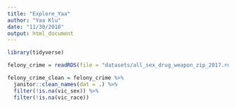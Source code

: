 ```yaml
---
title: "Explore_Yaa"
author: "Yaa Klu"
date: "11/30/2018"
output: html_document
---
```


```r
library(tidyverse)
```


```r
felony_crime = readRDS(file = "datasets/all_sex_drug_weapon_zip_2017.rds")
```


```r
felony_crime_clean = felony_crime %>% 
  janitor::clean_names(dat = .) %>% 
  filter(!is.na(vic_sex)) %>%
  filter(!is.na(vic_race))
```

